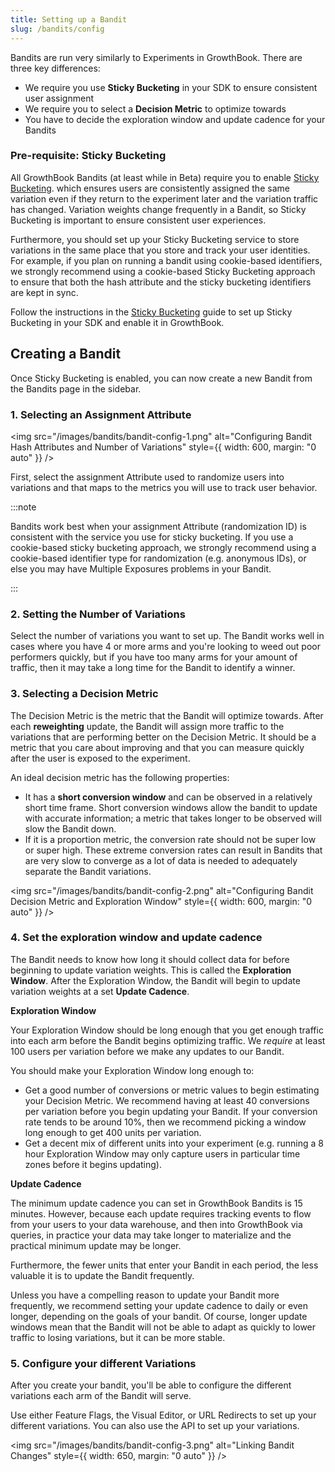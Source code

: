 ```yaml
---
title: Setting up a Bandit
slug: /bandits/config
---
```


Bandits are run very similarly to Experiments in GrowthBook. There are three key differences:

- We require you use **Sticky Bucketing** in your SDK to ensure consistent user assignment
- We require you to select a **Decision Metric** to optimize towards
- You have to decide the exploration window and update cadence for your Bandits

### Pre-requisite: Sticky Bucketing

All GrowthBook Bandits (at least while in Beta) require you to enable [Sticky Bucketing](/app/sticky-bucketing). which ensures users are consistently assigned the same variation even if they return to the experiment later and the variation traffic has changed. Variation weights change frequently in a Bandit, so Sticky Bucketing is important to ensure consistent user experiences.

Furthermore, you should set up your Sticky Bucketing service to store variations in the same place that you store and track your user identities. For example, if you plan on running a bandit using cookie-based identifiers, we strongly recommend using a cookie-based Sticky Bucketing approach to ensure that both the hash attribute and the sticky bucketing identifiers are kept in sync.

Follow the instructions in the [Sticky Bucketing](/app/sticky-bucketing) guide to set up Sticky Bucketing in your SDK and enable it in GrowthBook.

## Creating a Bandit

Once Sticky Bucketing is enabled, you can now create a new Bandit from the Bandits page in the sidebar.

### 1. Selecting an Assignment Attribute

<img
  src="/images/bandits/bandit-config-1.png"
  alt="Configuring Bandit Hash Attributes and Number of Variations"
  style={{ width: 600, margin: "0 auto" }}
/>

First, select the assignment Attribute used to randomize users into variations and that maps to the metrics you will use to track user behavior.

:::note

Bandits work best when your assignment Attribute (randomization ID) is consistent with the service you use for sticky bucketing. If you use a cookie-based sticky bucketing approach, we strongly recommend using a cookie-based identifier type for randomization (e.g. anonymous IDs), or else you may have Multiple Exposures problems in your Bandit.

:::

### 2. Setting the Number of Variations

Select the number of variations you want to set up. The Bandit works well in cases where you have 4 or more arms and you're looking to weed out poor performers quickly, but if you have too many arms for your amount of traffic, then it may take a long time for the Bandit to identify a winner.

### 3. Selecting a Decision Metric

The Decision Metric is the metric that the Bandit will optimize towards. After each **reweighting** update, the Bandit will assign more traffic to the variations that are performing better on the Decision Metric. It should be a metric that you care about improving and that you can measure quickly after the user is exposed to the experiment.

An ideal decision metric has the following properties:

- It has a **short conversion window** and can be observed in a relatively short time frame. Short conversion windows allow the bandit to update with accurate information; a metric that takes longer to be observed will slow the Bandit down.
- If it is a proportion metric, the conversion rate should not be super low or super high. These extreme conversion rates can result in Bandits that are very slow to converge as a lot of data is needed to adequately separate the Bandit variations.

<img
  src="/images/bandits/bandit-config-2.png"
  alt="Configuring Bandit Decision Metric and Exploration Window"
  style={{ width: 600, margin: "0 auto" }}
/>

### 4. Set the exploration window and update cadence

The Bandit needs to know how long it should collect data for before beginning to update variation weights. This is called the **Exploration Window**. After the Exploration Window, the Bandit will begin to update variation weights at a set **Update Cadence**.

**Exploration Window**

Your Exploration Window should be long enough that you get enough traffic into each arm before the Bandit begins optimizing traffic. We _require_ at least 100 users per variation before we make any updates to our Bandit.

You should make your Exploration Window long enough to:

- Get a good number of conversions or metric values to begin estimating your Decision Metric. We recommend having at least 40 conversions per variation before you begin updating your Bandit. If your conversion rate tends to be around 10%, then we recommend picking a window long enough to get 400 units per variation.
- Get a decent mix of different units into your experiment (e.g. running a 8 hour Exploration Window may only capture users in particular time zones before it begins updating).

**Update Cadence**

The minimum update cadence you can set in GrowthBook Bandits is 15 minutes. However, because each update requires tracking events to flow from your users to your data warehouse, and then into GrowthBook via queries, in practice your data may take longer to materialize and the practical minimum update may be longer.

Furthermore, the fewer units that enter your Bandit in each period, the less valuable it is to update the Bandit frequently.

Unless you have a compelling reason to update your Bandit more frequently, we recommend setting your update cadence to daily or even longer, depending on the goals of your bandit. Of course, longer update windows mean that the Bandit will not be able to adapt as quickly to lower traffic to losing variations, but it can be more stable.

### 5. Configure your different Variations

After you create your bandit, you'll be able to configure the different variations each arm of the Bandit will serve.

Use either Feature Flags, the Visual Editor, or URL Redirects to set up your different variations. You can also use the API to set up your variations.

<img
  src="/images/bandits/bandit-config-3.png"
  alt="Linking Bandit Changes"
  style={{ width: 650, margin: "0 auto" }}
/>

